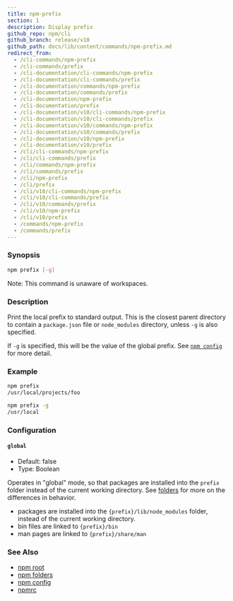 ```yaml
---
title: npm-prefix
section: 1
description: Display prefix
github_repo: npm/cli
github_branch: release/v10
github_path: docs/lib/content/commands/npm-prefix.md
redirect_from:
  - /cli-commands/npm-prefix
  - /cli-commands/prefix
  - /cli-documentation/cli-commands/npm-prefix
  - /cli-documentation/cli-commands/prefix
  - /cli-documentation/commands/npm-prefix
  - /cli-documentation/commands/prefix
  - /cli-documentation/npm-prefix
  - /cli-documentation/prefix
  - /cli-documentation/v10/cli-commands/npm-prefix
  - /cli-documentation/v10/cli-commands/prefix
  - /cli-documentation/v10/commands/npm-prefix
  - /cli-documentation/v10/commands/prefix
  - /cli-documentation/v10/npm-prefix
  - /cli-documentation/v10/prefix
  - /cli/cli-commands/npm-prefix
  - /cli/cli-commands/prefix
  - /cli/commands/npm-prefix
  - /cli/commands/prefix
  - /cli/npm-prefix
  - /cli/prefix
  - /cli/v10/cli-commands/npm-prefix
  - /cli/v10/cli-commands/prefix
  - /cli/v10/commands/prefix
  - /cli/v10/npm-prefix
  - /cli/v10/prefix
  - /commands/npm-prefix
  - /commands/prefix
---
```


### Synopsis

```bash
npm prefix [-g]
```

Note: This command is unaware of workspaces.

### Description

Print the local prefix to standard output. This is the closest parent directory to contain a `package.json` file or `node_modules` directory, unless `-g` is also specified.

If `-g` is specified, this will be the value of the global prefix. See [`npm config`](/cli/v10/commands/npm-config) for more detail.

### Example

```bash
npm prefix
/usr/local/projects/foo
```

```bash
npm prefix -g
/usr/local
```

### Configuration

#### `global`

- Default: false
- Type: Boolean

Operates in "global" mode, so that packages are installed into the `prefix` folder instead of the current working directory. See [folders](/cli/v10/configuring-npm/folders) for more on the differences in behavior.

- packages are installed into the `{prefix}/lib/node_modules` folder, instead of the current working directory.
- bin files are linked to `{prefix}/bin`
- man pages are linked to `{prefix}/share/man`

### See Also

- [npm root](/cli/v10/commands/npm-root)
- [npm folders](/cli/v10/configuring-npm/folders)
- [npm config](/cli/v10/commands/npm-config)
- [npmrc](/cli/v10/configuring-npm/npmrc)
